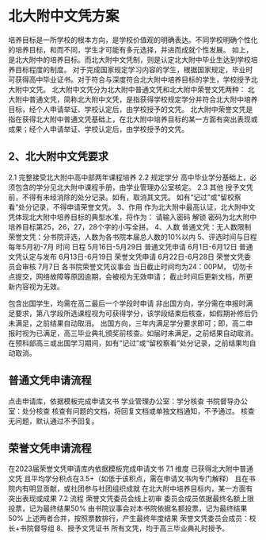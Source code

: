 # 北大附中文凭方案
培养目标是一所学校的根本方向，是学校价值观的明确表达。不同学校明确个性化的培养目标，和而不同，学生才可能有多元选择，并进而成就个性发展。
如上，是北大附中的培养目标。而北大附中文凭制，则是认定北大附中毕业生达到学校培养目标程度的制度。
对于完成国家规定学习内容的学生，根据国家规定，毕业时可获得高中毕业证书。对于符合与深度符合北大附中培养目标的学生，学校授予北大附中文凭。
北大附中文凭分为北大附中普通文凭和北大附中荣誉文凭两种：
北大附中普通文凭，简称北大附中文凭，是指获得学校规定学分并符合北大附中培养目标，经个人申请举证、学校认定后，由学校授予的文凭。
北大附中荣誉文凭是指在获得北大附中普通文凭基础上，在北大附中培养目标的某一方面有突出表现或成果；经个人申请举证、学校认定后，由学校授予的文凭。
## 2、北大附中文凭要求
2.1
完整接受北大附中高中部两年课程培养
2.2 规定学分
高中毕业学分基础上，必须包含的学分见北大附中课程手册，由学业管理办公室核定。
2.3 其他
授予文凭前，不得有未经消除的处分记录。如有，取消其文凭。
如有“记过”或“留校察看”处分记录，不得申请荣誉文凭。
3、作用
作为北大附中最高认证，北大附中文凭体现北大附中培养目标的典型水准，将作为：
请输入密码
解锁
密码为北大附中培养目标第25，26，27，28个字的小写全拼。
4、人数
普通文凭：无人数限制
荣誉文凭：分书院评选，人数为各书院本届总人数的10%以内
5、评选时间与日程
每年5月初-7月
时间
日程
5月16日-5月29日
普通文凭申请
6月1日-6月12日
普通文凭认定与发布
6月13日-6月19日
荣誉文凭申请
6月22日-6月28日
荣誉文凭委员会审核
7月7日
各书院荣誉文凭议事会
当日截止时间均为24：00PM，
切勿卡点提交，网络故障等原因逾期，会被视为无效申请；
截止时间后更新文档，所更新内容视为无效。

包含出国学生，均需在高二最后一个学段时申请
非出国方向，学分需在申报时满足要求，第八学段所选课程视为可获得学分，该学段结束后核查，如假期补修后仍未满足，之前结果自动取消。
出国方向，三年内满足学分要求即可；即，高二申报时视为已满足，高三毕业典礼颁奖前核查。如届时未满足，之前结果自动取消。
在预科部高三或出国学习期间，如有“记过”或“留校察看”处分记录，之前结果均自动取消。
## 普通文凭申请流程
点击申请库，依据模板完成申请文书
学业管理办公室：学分核查
书院督导办公室：处分核查
核查有问题的文档，将回复文档或单独文档通知，不予通过。
核查无问题，默认通过不予回复。
## 荣誉文凭申请流程
在2023届荣誉文凭申请库内依据模板完成申请文书
7.1 维度
已获得北大附中普通文凭
且平均学分积点在3.5+（如低于该积点，需在申请文书内专门解释）
且在书院内有明显贡献，或社团参与社团组织成就
在北大附中培养目标内，某一方面有突出表现或成果
7.2 流程
荣誉文凭委员会线上初审
委员会成员依据最终名额上限投票，记为最终结果50%
由书院议事会对本书院依据名额投票，记为最终结果50%
上述两者合并，按照票数排行，产生最终年度结果
荣誉文凭委员会成员：校长+书院督导组
8、授予文凭证书
所有文凭，均于高三毕业典礼时授予。